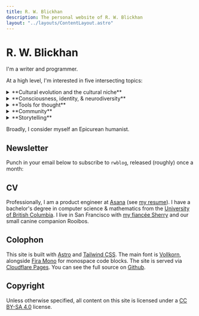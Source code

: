 ```yaml
---
title: R. W. Blickhan
description: The personal website of R. W. Blickhan
layout: "../layouts/ContentLayout.astro"
---
```


# R. W. Blickhan

I'm a writer and programmer.

At a high level, I'm interested in five intersecting topics:

<details>
    <summary>**Cultural evolution and the cultural niche**</summary>
    [*The Secret of Our Success*](https://worldcat.org/title/922703437) took my head off and screwed it on slightly differently.
    As a result, I've been deeply influenced by cultural and biological anthropology.

    - How does culture broadly impact our day-to-day life? How does it impact our tool use, our relationships, our thought?
    - How do cultures differ across space and time? How does culture change over time and why?
    - How can we use cultural evolution and socialization to our advantage?

    I keep a [reading list](/misc/culture-reading-list) of some of my favorite works related to culture.
</details>
<details>
    <summary>**Consciousness, identity, & neurodiversity**</summary>
    I am bipolar, specifically cyclothymic, and consider myself neurodivergent.
    This has inspired a lifelong interest in consciousness; my experience of neurodivergence has given me a slightly skew perspective on the topic.
    In particular, I am roughly an [illusionist about consciousness](https://keithfrankish.github.io/articles/Frankish_Illusionism%20as%20a%20theory%20of%20consciousness_eprint.pdf).

    - What is consciousness? Are there other conscious creatures out there?
    - What is the basis for our personal identity? How does the perception of others impact our identity?
    - How does neurodivergence and mental illness affect my life and others' lives, in history and across cultures?

    I keep a [reading list](/misc/consciousness-neurodiversity-reading-list) of some of my favorite works related to consciousness and neurodiversity.
</details>
<details>
    <summary>**Tools for thought**</summary>
    I consider this site a [digital garden](https://ajy.co/01-personal/digital-garden/) where I can [work with the garage door up](https://notes.andymatuschak.org/Work_with_the_garage_door_up).
    I am also a heavy user of [Obsidian](https://obsidian.md/) for notetaking and [Mochi](https://mochi.cards/) for spaced-repetition flashcards.
    I created the [Tag Search plugin](https://github.com/rwblickhan/obsidian-tag-search) for Obsidian and I publish [some of my Mochi cards](https://app.mochi.cards/decks/9be3f550-7ad9-49bb-91d3-524d9cb61704/hevDOgzY/Public).

    - How do we build more "bicycles for the mind"?
    - What are novel ways of interacting with our computers?
    - How do we make it easier to write clean, correct code?

    I keep a [reading list](/misc/tools-for-thought-reading-list) of my favorite writers working in this space.
</details>
<details>
    <summary>**Community**</summary>
    - How do we generate conviviality and "scenius"?
    - How do communities differ from markets?
    - How can we use Dunbar's number to our advantage?
</details>
<details>
    <summary>**Storytelling**</summary>
    - Why do we tell stories?
    - How do good stories "work"?
    - How do we intentionally practice storytelling?
</details>

Broadly, I consider myself an Epicurean humanist.

## Newsletter

Punch in your email below to subscribe to `rwblog`, released (roughly) once a month:


<Email />

## CV

Professionally, I am a product engineer at [Asana](https://asana.com/) (see [my resume](/resume.pdf)).
I have a bachelor's degree in computer science & mathematics from the [University of British Columbia](https://www.ubc.ca/).
I live in San Francisco with [my fiancée Sherry](http://sherryyuan.me) and our small canine companion Rooibos.

## Colophon

This site is built with [Astro](https://astro.build) and [Tailwind CSS](https://tailwindcss.com).
The main font is [Vollkorn](http://vollkorn-typeface.com), alongside [Fira Mono](https://fonts.google.com/specimen/Fira+Mono) for monospace code blocks.
The site is served via [Cloudflare Pages](https://pages.cloudflare.com).
You can see the full source on [Github](https://github.com/rwblickhan/astro-rwblickhan.org).

## Copyright

Unless otherwise specified, all content on this site is licensed under a [CC BY-SA 4.0](https://creativecommons.org/licenses/by-sa/4.0/) license.
